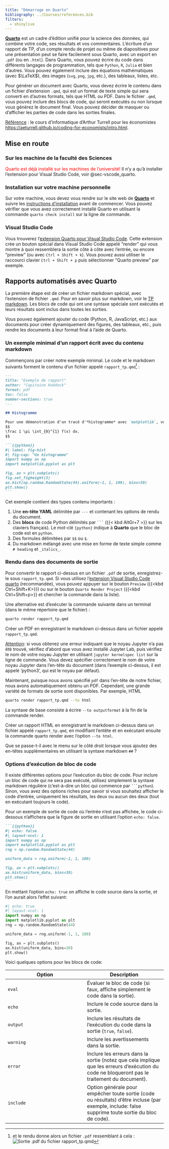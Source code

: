 ```yaml
---
title: "Démarrage en Quarto"
bibliography: ../Courses/references.bib
filters:
  - shinylive
---
```



[**Quarto**](https://quarto.org/) est un cadre d'édition unifié pour la science des données, qui combine votre code, ses résultats et vos commentaires.
L'écriture d'un rapport de TP, d'un compte rendu de projet ou même de diapositives pour une présentation peut se faire facilement sous Quarto, avec un export en `.pdf` (ou en `.html`). Dans Quarto, vous pouvez écrire du code dans différents langages de programmation, tels que `Python`, `R`, `Julia` et bien d'autres.
Vous pouvez également inclure des équations mathématiques (avec $\LaTeX$), des images (`svg`, `png`, `jpg`, etc.), des tableaux, listes, etc.


Pour générer un document avec Quarto, vous devez écrire le contenu dans un fichier d'extension `.qmd`, qui est un format de texte simple qui sera converti en d'autres formats, tels que HTML ou PDF. Dans le fichier `.qmd`, vous pouvez inclure des blocs de code, qui seront exécutés ou non lorsque vous générez le document final. Vous pouvez décider de masquer ou d'afficher les parties de code dans les sorties finales.

[Référence]{.underline} : le cours d'informatique  d'Arthur Turrell pour les économistes [https://aeturrell.github.io/coding-for-economists/intro.html]().


## Mise en route

### Sur les machine de la faculté des Sciences

<span style="color:red;">Quarto est déjà installé sur les machines de l'université!</span> Il n'y a qu'à installer l'extension pour Visual Studio Code, voir @sec-vscode_quarto.

### Installation sur votre machine personnelle

Sur votre machine, vous devez vous rendre sur le site web de [**Quarto**](https://quarto.org/) et suivre les [instructions d'installation](https://quarto.org/docs/getting-started/installation.html) avant de commencer. Vous pouvez vérifier que vous avez correctement installé Quarto en utilisant la commande `quarto check install` sur la ligne de commande.

### Visual Studio Code {#sec-vscode_quarto}

Vous trouverez l'[extension Quarto pour Visual Studio Code](https://marketplace.visualstudio.com/items?itemName=quarto.quarto).
Cette extension crée un bouton spécial dans Visual Studio Code appelé "render" qui vous montre à quoi ressemblera la sortie côte à côte avec l'entrée, ou encore "preview" (ou avec `Ctrl + Shift + k`). Vous pouvez aussi utiliser le raccourci clavier `Ctrl + Shift + p` puis sélectionner "Quarto preview" par exemple.



## Rapports automatisés avec **Quarto**

La première étape est de créer un fichier markdown spécial, avec l'extension de fichier `.qmd`. Pour en savoir plus sur markdown, voir le [TP markdown](markdown.qmd). Les blocs de code qui ont une syntaxe spéciale sont exécutés et leurs résultats sont inclus dans toutes les sorties.

Vous pouvez également ajouter du code (Python, R, JavaScript, etc.) aux documents pour créer dynamiquement des figures, des tableaux, etc., puis rendre les documents à leur format final à l'aide de Quarto.

### Un exemple minimal d'un rapport écrit avec du contenu markdown

Commençons par créer notre exemple minimal. Le code et le markdown suivants forment le contenu d'un fichier appelé `rapport_tp.qmd`^[et le rendu donne alors un fichier `.pdf` ressemblant à cela :![Sortie `.pdf` du fichier `rapport_tp.qmd` ](Images/quarto_demo.jpg)] :

````markdown
---
title: "Exemple de rapport"
author: "Capitaine Haddock"
format: pdf
toc: false
number-sections: true
---

## Histogramme

Pour une démonstration d'un tracé d'*histogramme* avec `matplotlib`, voir @fig-hist. On peut aussi inclure des formules
$$
\frac 1 \pi \int_{0}^{1} f(x) dx.
$$

```{{python}}
#| label: fig-hist
#| fig-cap: "Un histogramme"
import numpy as np
import matplotlib.pyplot as plt

fig, ax = plt.subplots()
fig.set_figheight(3)
ax.hist(np.random.RandomState(44).uniform(-1, 1, 100), bins=30)
plt.show()
```
````

Cet exemple contient des types contenu importants :

1. Une **en-tête YAML** délimitée par `---` et contenant les options de rendu du document.
2. Des **blocs** de code Python délimités par ```` ``` ```` ({{< kbd AltGr+7 >}} sur les claviers français). Le mot-clé `{python}` indique à **Quarto** que le bloc de code est en `python`.
3. Des formules délimitées par `$$` ou `$`.
4. Du markdown mélangé avec une mise en forme de texte simple comme `# heading` et `_italics_`.


### Rendu dans des documents de sortie

Pour convertir le rapport ci-dessus en un fichier `.pdf` de sortie, enregistrez-le sous `rapport_tp.qmd`.
Si vous utilisez l'[extension Visual Studio Code quarto](https://marketplace.visualstudio.com/items?itemName=quarto.quarto) (recommandée), vous pouvez appuyer sur le bouton `Preview` ({{<kbd Ctrl+Shift+K>}}) ou sur le bouton `Quarto Render Project` ({{<kbd Ctrl+Shift+p>}} et chercher la commande dans la liste).

Une alternative est d'exécuter la commande suivante dans un terminal (dans le même répertoire que le fichier) :

:::{.highlight-style="none"}
```.bash
quarto render rapport_tp.qmd
```
:::

:::{#exr-pdf}
Créer un PDF en enregistrant le markdown ci-dessus dans un fichier appelé `rapport_tp.qmd`.

[Attention]{.underline}: si vous obtenez une erreur indiquant que le noyau Jupyter n'a pas été trouvé, vérifiez d'abord que vous avez installé Jupyter Lab, puis vérifiez le nom de votre noyau Jupyter en utilisant `jupyter kernelspec list` sur la ligne de commande. Vous devez spécifier correctement le nom de votre noyau Jupyter dans l'en-tête du document (dans l'exemple ci-dessus, il est appelé 'python3', qui est le noyau par défaut).

:::

Maintenant, puisque nous avons spécifié `pdf` dans l'en-tête de notre fichier, nous avons automatiquement obtenu un PDF. Cependant, une grande variété de formats de sortie sont disponibles. Par exemple, HTML

```bash
quarto render rapport_tp.qmd --to html
```

La syntaxe de base consiste à écrire `--to outputformat` à la fin de la commande render.

:::{#exr-html}

Créer un rapport HTML en enregistrant le markdown ci-dessus dans un fichier appelé `rapport_tp.qmd`, en modifiant l'entête et en exécutant ensuite la commande quarto render avec l'option `--to html`.

Que se passe-t-il avec le menu sur le côté droit lorsque vous ajoutez des en-têtes supplémentaires en utilisant la syntaxe markdown `##` ?

:::

### Options d'exécution de bloc de code

Il existe différentes options pour l'exécution du bloc de code. Pour inclure un bloc de code qui ne sera pas exécuté, utilisez simplement la syntaxe markdown régulière (c'est-à-dire un bloc qui commence par ```` ```python ````). Sinon, vous avez des options riches pour savoir si vous souhaitez afficher le code d'entrée, uniquement les résultats, les deux ou aucun des deux (tout en exécutant toujours le code).

Pour un exemple de sortie de code où l'entrée n'est pas affichée, le code ci-dessous n'affichera que la figure de sortie en utilisant l'option `echo: false`.

````markdown
```{{python}}
#| echo: false
#| layout-ncol: 1
import numpy as np
import matplotlib.pyplot as plt
rng = np.random.RandomState(44)

uniform_data = rng.uniform(-1, 1, 100)

fig, ax = plt.subplots()
ax.hist(uniform_data, bins=30)
plt.show()
```
````

En mettant l'option `echo: true` on affiche le code source dans la sortie, et l'on aurait alors l'effet suivant:

```python
#| echo: true
#| layout-ncol: 1
import numpy as np
import matplotlib.pyplot as plt
rng = np.random.RandomState(44)

uniform_data = rng.uniform(-1, 1, 100)

fig, ax = plt.subplots()
ax.hist(uniform_data, bins=30)
plt.show()
```

Voici quelques options pour les blocs de code:

| Option | Description |
| --- | --- |
| `eval` | Évaluer le bloc de code (si faux, affiche simplement le code dans la sortie). |
| `echo` | Inclure le code source dans la sortie. |
| `output` | Inclure les résultats de l'exécution du code dans la sortie (`true`, `false`). |
| `warning` | Inclure les avertissements dans la sortie. |
| `error` | Inclure les erreurs dans la sortie (notez que cela implique que les erreurs d'exécution du code ne bloqueront pas le traitement du document). |
| `include` | Option générale pour empêcher toute sortie (code ou résultats) d'être incluse (par exemple, include: false supprime toute sortie du bloc de code). |


